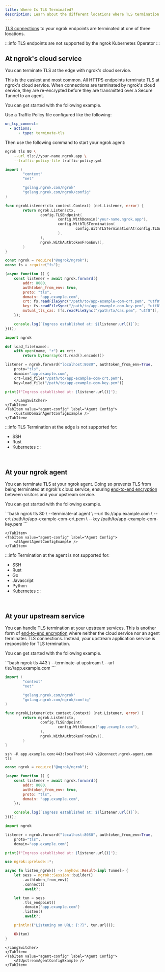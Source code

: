 ```yaml
---
title: Where Is TLS Terminated?
description: Learn about the different locations where TLS termination can occur in ngrok.
---
```





[TLS connections](/universal-gateway/tls/) to your ngrok endpoints are terminated at one of three locations.

:::info
TLS endpoints are not supported by the ngrok Kubernetes Operator
:::

## At ngrok's cloud service

You can terminate TLS at the edge with ngrok's cloud service.

This is the easiest and most common. All HTTPS endpoints terminate TLS at ngrok's cloud service. When connections are terminated by ngrok's cloud service, they are re-encrypted before they are transmitted over a Secure Tunnel to an agent.

You can get started with the following example.

<Tabs groupId="endpoint-type" queryString="ept">
	<TabItem value="agent-endpoint" label="Agent Endpoint" default>
		<ContentSwitcher languages={["bash"]} >

Use a Traffic Policy file configured like the following:

```yaml mode=traffic-policy
on_tcp_connect:
  - actions:
      - type: terminate-tls
```

Then use the following command to start your ngrok agent:

</ContentSwitcher>
<LangSwitcher>

```bash
ngrok tls 80 \
	--url tls://your-name.ngrok.app \
	--traffic-policy-file traffic-policy.yml
```

```go
import (
        "context"
        "net"

        "golang.ngrok.com/ngrok"
        "golang.ngrok.com/ngrok/config"
)

func ngrokListener(ctx context.Context) (net.Listener, error) {
        return ngrok.Listen(ctx,
                config.TLSEndpoint(
                        config.WithDomain("your-name.ngrok.app"),
                        config.WithTLSTermination(
                                config.WithTLSTerminationAt(config.TLSAtEdge),
                        ),
                ),
                ngrok.WithAuthtokenFromEnv(),
        )
}
```

```jsx
const ngrok = require("@ngrok/ngrok");
const fs = require("fs");

(async function () {
	const listener = await ngrok.forward({
		addr: 8080,
		authtoken_from_env: true,
		proto: "tls",
		domain: "app.example.com",
		crt: fs.readFileSync("/path/to/app-example-com-crt.pem", "utf8"),
		key: fs.readFileSync("/path/to/app-example-com-key.pem", "utf8"),
		mutual_tls_cas: [fs.readFileSync("/path/to/cas.pem", "utf8")],
	});

	console.log(`Ingress established at: ${listener.url()}`);
})();
```

```python
import ngrok

def load_file(name):
    with open(name, "r") as crt:
        return bytearray(crt.read().encode())

listener = ngrok.forward("localhost:8080", authtoken_from_env=True,
    proto="tls",
    domain="app.example.com",
    crt=load_file("/path/to/app-example-com-crt.pem"),
    key=load_file("/path/to/app-example-com-key.pem"))

print(f"Ingress established at: {listener.url()}");
```

    	</LangSwitcher>
    </TabItem>
    <TabItem value="agent-config" label="Agent Config">
    	<CustomDomainAgentConfigExample />
    </TabItem>

</Tabs>

:::info
TLS Termination at the edge is not supported for:

- SSH
- Rust
- Kubernetes
  :::

<br />

## At your ngrok agent

You can terminate TLS at your ngrok agent. Doing so prevents TLS from being terminated at ngrok's cloud service, ensuring [end-to-end encryption](/universal-gateway/tls/tls-termination/termination-mechanics/#end-to-end-encryption) between visitors and your upstream service.

You can get started with the following example.

<Tabs groupId="endpoint-type" queryString="ept">
	<TabItem value="agent-endpoint" label="Agent Endpoint" default>
```bash
ngrok tls 80 \
  --terminate-at agent \
  --url tls://app.example.com \
  --crt /path/to/app-example-com-crt.pem \
  --key /path/to/app-example-com-key.pem
```

    </TabItem>
    <TabItem value="agent-config" label="Agent Config">
    	<AtAgentAgentConfigExample />
    </TabItem>

</Tabs>

:::info
Termination at the agent is not supported for:

- SSH
- Rust
- Go
- Javascript
- Python
- Kubernetes
  :::

<br />

## At your upstream service

You can handle TLS termination at your upstream services. This is another form of [end-to-end encryption](/universal-gateway/tls/tls-termination/termination-mechanics/#end-to-end-encryption) where neither the cloud service nor an agent terminates TLS connections. Instead, your upstream application service is responsible for TLS termination.

You can get started with the following example.

<Tabs groupId="endpoint-type" queryString="ept">
	<TabItem value="agent-endpoint" label="Agent Endpoint" default>
	<LangSwitcher>
```bash
ngrok tls 443 \
  --terminate-at upstream \
  --url tls://app.example.com
```

```go
import (
        "context"
        "net"

        "golang.ngrok.com/ngrok"
        "golang.ngrok.com/ngrok/config"
)

func ngrokListener(ctx context.Context) (net.Listener, error) {
        return ngrok.Listen(ctx,
                config.TLSEndpoint(
                        config.WithDomain("app.example.com"),
                ),
                ngrok.WithAuthtokenFromEnv(),
        )
}
```

```ssh tabName="SSH"
ssh -R app.example.com:443:localhost:443 v2@connect.ngrok-agent.com tls
```

```jsx
const ngrok = require("@ngrok/ngrok");

(async function () {
	const listener = await ngrok.forward({
		addr: 8080,
		authtoken_from_env: true,
		proto: "tls",
		domain: "app.example.com",
	});

	console.log(`Ingress established at: ${listener.url()}`);
})();
```

```python
import ngrok

listener = ngrok.forward("localhost:8080", authtoken_from_env=True,
    proto="tls",
    domain="app.example.com")

print(f"Ingress established at: {listener.url()}");
```

```rust
use ngrok::prelude::*;

async fn listen_ngrok() -> anyhow::Result<impl Tunnel> {
    let sess = ngrok::Session::builder()
        .authtoken_from_env()
        .connect()
        .await?;

    let tun = sess
        .tls_endpoint()
        .domain("app.example.com")
        .listen()
        .await?;

    println!("Listening on URL: {:?}", tun.url());

    Ok(tun)
}
```

    </LangSwitcher>
    </TabItem>
    <TabItem value="agent-config" label="Agent Config">
    	<AtUpstreamAgentConfigExample />
    </TabItem>

</Tabs>
